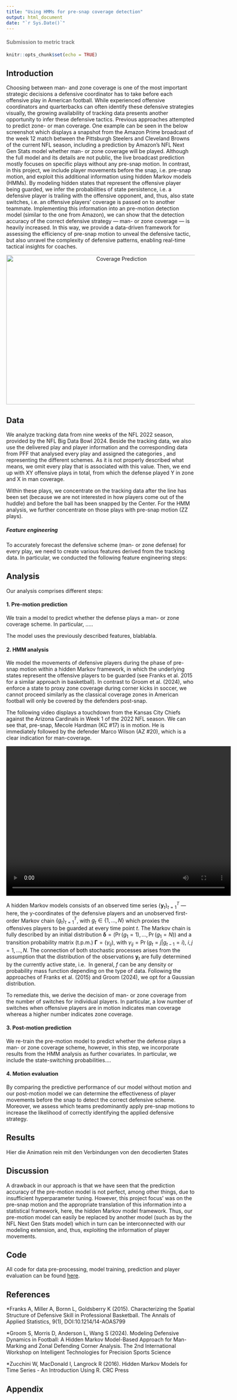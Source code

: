 ```yaml
---
title: "Using HMMs for pre-snap coverage detection"
output: html_document
date: "`r Sys.Date()`"
---
```


#### <span style="color: grey;"> Submission to metric track </span>

```r
knitr::opts_chunk$set(echo = TRUE)
```

## Introduction

Choosing between man- and zone coverage is one of the most important strategic decisions a defensive coordinator has to take before each offensive play in American football. While experienced offensive coordinators and quarterbacks can often identify these defensive strategies visually, the growing availability of tracking data presents another opportunity to infer these defensive tactics. Previous approaches attempted to predict zone- or man coverage. One example can be seen in the below screenshot which displays a snapshot from the Amazon Prime broadcast of the week 12 match between the Pittsburgh Steelers and Cleveland Browns of the current NFL season, including a prediction by Amazon's NFL Next Gen Stats model whether man- or zone coverage will be played. Although the full model and its details are not public, the live broadcast prediction mostly focuses on specific plays without any pre-snap motion. In contrast, in this project, we include player movements before the snap, i.e. pre-snap motion, and exploit this additional information using hidden Markov models (HMMs). By modeling hidden states that represent the offensive player being guarded, we infer the probabilities of state persistence, i.e. a defensive player is trailing with the offensive opponent, and, thus, also state switches, i.e. an offensive players' coverage is passed on to another teammate. Implementing this information into an pre-motion detection model (similar to the one from Amazon), we can show that the detection accuracy of the correct defensive strategy --- man- or zone coverage --- is heavily increased. In this way, we provide a data-driven framework for assessing the efficiency of pre-snap motion to unveal the defensive tactic, but also unravel the complexity of defensive patterns, enabling real-time tactical insights for coaches.

<center>
  <img src="prime_coverage_prediction.jpg" width="600" height="400" alt="Coverage Prediction">
</center>

## Data
We analyze tracking data from nine weeks of the NFL 2022 season, provided by the NFL Big Data Bowl 2024. Beside the tracking data, we also use the delivered play and player information and the corresponding data from PFF that analysed every play and assigned the categories \textit{man}, \textit{zone} and \textit{others} representing the different schemes. As it is not properly described what \textit{others} means, we omit every play that is associated with this value. Then, we end up with XY offensive plays in total, from which the defense played Y in zone and X in man coverage. 

Within these plays, we concentrate on the tracking data after the line has been set (because we are not interested in how players come out of the huddle) and before the ball has been snapped by the Center. For the HMM analysis, we further concentrate on those plays with pre-snap motion (ZZ plays). 

##### Feature engineering
To accurately forecast the defensive scheme (man- or zone defense) for every play, we need to create various features derived from the tracking data. In particular, we conducted the following feature engineering steps:

\textbf{UMSCHREIBEN} \textit{For all players and the ball carrier we use the features already contained in the tracking data, namely x- and y-coordinates, speed, acceleration, distance covered, orientation and direction. Except for the ball carrier we further compute the euclidean distance, x-distance and y-distance to the ball carrier. For defensive players only, we additionally compute the absolute difference of the defender’s direction and the angle of the shortest segment between the defender and the ball carrier. Subsequently, we order all players (in each frame) with respect to their euclidean distance to the ball carrier and standardize all features.
More details regarding data pre-processing can be found in the Appendix.}

## Analysis 

Our analysis comprises different steps:

#### 1. Pre-motion prediction
We train a model to predict whether the defense plays a man- or zone coverage scheme. In particular, .....

The model uses the previously described features, blablabla. 

#### 2. HMM analysis
We model the movements of defensive players during the phase of pre-snap motion within a hidden Markov framework, in which the underlying states represent the offensive players to be guarded (see Franks et al. 2015 for a similar approach in basketball). In contrast to Groom et al. (2024), who enforce a state to proxy zone coverage during corner kicks in soccer, we cannot proceed similarly as the classical coverage zones in American football will only be covered by the defenders post-snap. 

The following video displays a touchdown from the Kansas City Chiefs against the Arizona Cardinals in Week 1 of the 2022 NFL season. We can see that, pre-snap, Mecole Hardman (KC #17) is in motion. He is immediately followed by the defender Marco Wilson (AZ #20), which is a clear indication for man-coverage. 

<center>
<video width="600" height="400" controls>
  <source src="kc_az_td.mp4" type="video/mp4">
</video>
</center>

\textbf{den folgenden Teil könnte man auch in den Appendix packen}

A hidden Markov models consists of an observed time series $\{\boldsymbol{y}_t\}_{t=1}^T$ --- here, the y-coordinates of the defensive players and an unobserved first-order Markov chain $\{ g_t\}_{t=1}^T$, with $g_t \in \{1,\ldots,N\}$ which proxies the offensives players to be guarded at every time point $t$. The Markov chain is fully described by an initial distribution $\boldsymbol{\delta}=\bigl( \Pr(g_1=1), \ldots, \Pr(g_1=N) \bigr)$ and a transition probability matrix (t.p.m.) $\boldsymbol{\Gamma} = (\gamma_{ij}),$ with $\gamma_{ij} = \Pr(g_t = j| g_{t-1} = i), \ i,j = 1, \ldots, N$. The connection of both stochastic processes arises from the assumption that the distribution of the observations $\boldsymbol{y}_t$ are fully determined by the currently active state, i.e.\ 
\begin{equation*}
f(\boldsymbol{y}_t|g_1, \ldots, g_T, \boldsymbol{y}_1, \ldots, \boldsymbol{y}_{t-1},\boldsymbol{y}_{t+1},\ldots,\boldsymbol{y}_T) = f(\boldsymbol{y}_t|g_t).
\end{equation*}
In general, $f$ can be any density or probability mass function depending on the type of data. Following the approaches of Franks et al. (2015) and Groom (2024), we opt for a Gaussian distribution.

To remediate this, we derive the decision of man- or zone coverage from the number of switches for individual players. In particular, a low number of switches when offensive players are in motion indicates man coverage whereas a higher number indicates zone coverage.

#### 3. Post-motion prediction
We re-train the pre-motion model to predict whether the defense plays a man- or zone coverage scheme, however, in this step, we incorporate results from the HMM analysis as further covariates. In particular, we include the state-switching probabilities....

#### 4. Motion evaluation
By comparing the predictive performance of our model without motion and our post-motion model we can determine the effectiveness of player movements before the snap to detect the correct defensive scheme. Moreover, we assess which teams predominantly apply pre-snap motions to increase the likelihood of correctly identifying the applied defensive strategy.

## Results

Hier die Animation rein mit den Verbindungen von den decodierten States 

## Discussion


A drawback in our approach is that we have seen that the prediction accuracy of the pre-motion model is not perfect, among other things, due to insufficient hyperparameter tuning. However, this project focus' was on the pre-snap motion and the appropriate translation of this information into a statistical framework, here, the hidden Markov model framework. Thus, our pre-motion model can easily be replaced by another model (such as by the NFL Next Gen Stats model) which in turn can be interconnected with our modeling extension, and, thus, exploiting the information of player movements.



## Code

All code for data pre-processing, model training, prediction and player evaluation can be found [here](https://github.com/janoleko/BDB-2025/).

## References
*Franks A, Miller A, Bornn L, Goldsberry K (2015). Characterizing the Spatial Structure of Defensive Skill in Professional Basketball. The Annals of Applied Statistics, 9(1), DOI:10.1214/14-AOAS799

*Groom S, Morris D, Anderson L, Wang S (2024). Modeling Defensive Dynamics in Football: A Hidden Markov Model-Based Approach for Man-Marking and Zonal Defending Corner Analysis. The 2nd International Workshop on Intelligent Technologies for Precision Sports Science

*Zucchini W, MacDonald I, Langrock R (2016). Hidden Markov Models for Time Series - An Introduction Using R. CRC Press

## Appendix